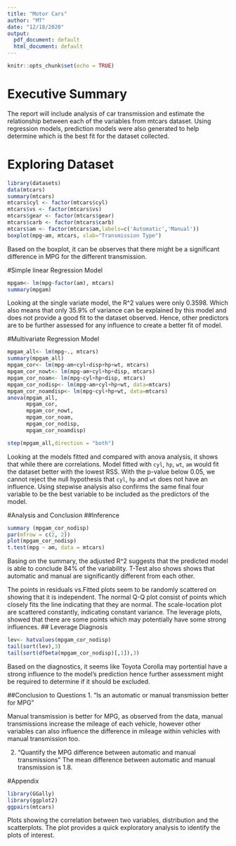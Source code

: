 ```yaml
---
title: "Motor Cars"
author: "MT"
date: "12/18/2020"
output:
  pdf_document: default
  html_document: default
---
```


```r
knitr::opts_chunk$set(echo = TRUE)
```

# Executive Summary
The report will include analysis of car transmission and estimate the relationship between each of the variables from mtcars dataset. Using regression models, prediction models were also generated to help determine which is the best fit for the dataset collected.

# Exploring Dataset

```r
library(datasets)
data(mtcars)
summary(mtcars)
mtcars$cyl <- factor(mtcars$cyl)
mtcars$vs <- factor(mtcars$vs)
mtcars$gear <- factor(mtcars$gear)
mtcars$carb <- factor(mtcars$carb)
mtcars$am <- factor(mtcars$am,labels=c('Automatic','Manual'))
boxplot(mpg~am, mtcars, xlab="Transmission Type")

```
Based on the boxplot, it can be observes that there might be a significant difference in MPG for the different transmission.

#Simple linear Regression Model
```r
mpgam<- lm(mpg~factor(am), mtcars)
summary(mpgam)
```
Looking at the single variate model, the R^2 values were only 0.3598. Which also means that only 35.9% of variance can be explained by this model and does not provide a good fit to the dataset observed. Hence, other predictors are to be further assessed for any influence to create a better fit of model. 

#Multivariate Regression Model
```r
mpgam_all<- lm(mpg~., mtcars)
summary(mpgam_all)
mpgam_cor<- lm(mpg~am+cyl+disp+hp+wt, mtcars)
mpgam_cor_nowt<- lm(mpg~am+cyl+hp+disp, mtcars)
mpgam_cor_noam<- lm(mpg~cyl+hp+disp, mtcars)
mpgam_cor_nodisp<- lm(mpg~am+cyl+hp+wt, data=mtcars)
mpgam_cor_noamdisp<- lm(mpg~cyl+hp+wt, data=mtcars)
anova(mpgam_all,
      mpgam_cor, 
      mpgam_cor_nowt,
      mpgam_cor_noam,
      mpgam_cor_nodisp, 
      mpgam_cor_noamdisp)
```
```r
step(mpgam_all,direction = "both")
```

Looking at the models fitted and compared with anova analysis, it shows that while there are correlations. Model fitted with `cyl`, `hp`, `wt`, `am` would fit the dataset better with the lowest RSS. With the p-value below 0.05, we cannot reject the null hypothesis that `cyl`, `hp` and `wt` does not have an influence. Using stepwise analysis also confirms the same final four variable to be the best variable to be included as the predictors of the model. 


#Analysis and Conclusion
##Inference
```r
summary (mpgam_cor_nodisp)
par(mfrow = c(2, 2))
plot(mpgam_cor_nodisp)
t.test(mpg ~ am, data = mtcars)
```
Basing on the summary, the adjusted R^2 suggests that the predicted model is able to conclude 84% of the variability. T-Test also shows shows that automatic and manual are significantly different from each other. 

The points in residuals vs.Fitted plots seem to be randomly scattered on showing that it is independent.
The normal Q-Q plot consist of points which closely fits the line indicating that they are normal.
The scale-location plot are scattered constantly, indicating constant variance.
The leverage plots, showed that there are some points which may potentially have some strong influences.
## Leverage Diagnosis
```r
lev<- hatvalues(mpgam_cor_nodisp)
tail(sort(lev),3)
tail(sort(dfbeta(mpgam_cor_nodisp)[,1]),3)
```
Based on the diagnostics, it seems like Toyota Corolla may portential have a strong influence to the model's prediction hence further assessment might be required to determine if it should be excluded. 

##Conclusion to Questions
1. “Is an automatic or manual transmission better for MPG”

Manual transmission is better for MPG, as observed from the data, manual transmissions increase the mileage of each vehicle, however other variables can also influence the difference in mileage within vehicles with manual transmission too.

2. "Quantify the MPG difference between automatic and manual transmissions" 
The mean difference between automatic and manual transmission is 1.8. 
 
 
#Appendix
```r
library(GGally)
library(ggplot2)
ggpairs(mtcars)
```
Plots showing the correlation between two variables, distribution and the scatterplots. The plot provides a quick exploratory analysis to identify the plots of interest. 
